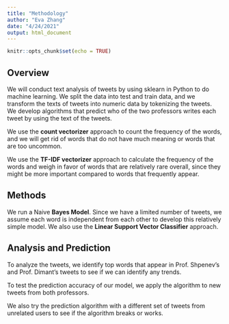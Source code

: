 ```yaml
---
title: "Methodology"
author: "Eva Zhang"
date: "4/24/2021"
output: html_document
---
```


```r
knitr::opts_chunk$set(echo = TRUE)
```

## Overview
We will conduct text analysis of tweets by using sklearn in Python 
to do machine learning.
We split the data into test and train data, and we transform the texts of 
tweets into numeric data by tokenizing the tweets.
We develop algorithms that predict who of the two professors writes each 
tweet by using the text of the tweets.  

We use the **count vectorizer** approach to count the frequency of the words, and we 
will get rid of words that do not have much meaning or words that are too uncommon. 

We use the **TF-IDF vectorizer** approach to calculate the frequency of 
the words and weigh in favor of words that are relatively rare overall, since
they might be more important compared to words that frequently appear. 

## Methods
We run a Naive **Bayes Model**. 
Since we have a limited number of tweets, we assume each word is independent 
from each other to develop this relatively simple model.
We also use the **Linear Support Vector Classifier** approach.

## Analysis and Prediction
To analyze the tweets, we identify top words that appear in Prof. Shpenev's
and Prof. Dimant's tweets to see if we can identify any trends.

To test the prediction accuracy of our model, we apply the algorithm to new
tweets from both professors. 

We also try the prediction algorithm with a different set of tweets from 
unrelated users to see if the algorithm breaks or works.

